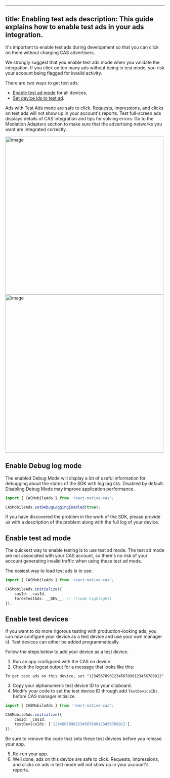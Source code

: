 ---

title: Enabling test ads
description: This guide explains how to enable test ads in your ads integration.
--------------------------------------------------------------------------------

It's important to enable test ads during development so that you can click on them without charging CAS advertisers.

<Error>  
We strongly suggest that you enable test ads mode when you validate the integration. If you click on too many ads without being in test mode, you risk your account being flagged for invalid activity.  
</Error>  

There are two ways to get test ads:

* [Enable test ad mode](#enable-test-ad-mode) for all devices.
* [Set device ids to test ad](#enable-test-devices).

Ads with Test Ads mode are safe to click. Requests, impressions, and clicks on test ads will not show up in your account's reports.
Test full-screen ads displays details of CAS integration and tips for solving errors. Go to the Mediation Adapters section to make sure that the advertising networks you want are integrated correctly.

<Image height="500" alt="image" src="/assets/Enabling-test-ads-1.jpg" />  
<Image height="500" alt="image" src="/assets/Enabling-test-ads-2.jpg" />  

## Enable Debug log mode

The enabled Debug Mode will display a lot of useful information for debugging about the states of the SDK with log tag `CAS`.
Disabled by default. Disabling Debug Mode may improve application performance.

```ts
import { CASMobileAds } from 'react-native-cas';

CASMobileAds.setDebugLoggingEnabled(true);
```

<Info>  
If you have discovered the problem in the work of the SDK, please provide us with a description of the problem along with the full log of your device.  
</Info>  

## Enable test ad mode

The quickest way to enable testing is to use test ad mode. The test ad mode are not associated with your CAS account, so there's no risk of your account generating invalid traffic when using these test ad mode.

The easiest way to load test ads is to use:

```ts
import { CASMobileAds } from 'react-native-cas';

CASMobileAds.initialize({
    casId: _casId,
    forceTestAds: __DEV__, // [!code highlight]
});
```

## Enable test devices

If you want to do more rigorous testing with production-looking ads, you can now configure your device as a test device and use your own manager id. Test devices can either be added programmatically.

Follow the steps below to add your device as a test device.

1. Run an app configured with the CAS on device.
2. Check the logcat output for a message that looks like this:

```
To get test ads on this device, set "12345678901234567890123456789012"
```

3. Copy your alphanumeric test device ID to your clipboard.
4. Modify your code to set the test device ID through add `TestDeviceIDs` before CAS manager initialize.

```ts
import { CASMobileAds } from 'react-native-cas';

CASMobileAds.initialize({
    casId: _casId,
    testDeviceIds: ['12345678901234567890123456789012'],
});
```

<Info>  
Be sure to remove the code that sets these test devices before you release your app.  
</Info>  

5. Re-run your app.
6. Well done, ads on this device are safe to click. Requests, impressions, and clicks on ads in test mode will not show up in your account's reports.
